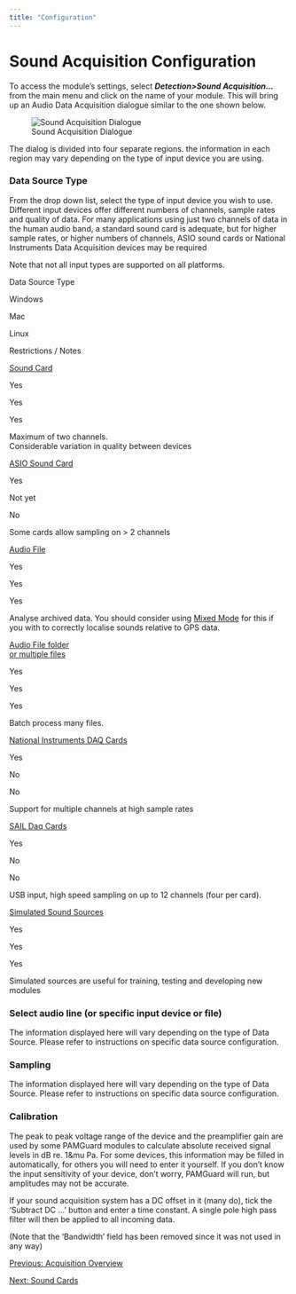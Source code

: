 ```yaml
---
title: "Configuration"
---
```

Sound Acquisition Configuration
===============================

To access the module's settings, select _**Detection>Sound Acquisition...**_ from the main menu and click on the name of your module. This will bring up an Audio Data Acquisition dialogue similar to the one shown below.

![Sound Acquisition Dialogue](images/AcquisitionDialog.png)

  

The dialog is divided into four separate regions. the information in each region may vary depending on the type of input device you are using.

### Data Source Type

From the drop down list, select the type of input device you wish to use. Different input devices offer different numbers of channels, sample rates and quality of data. For many applications using just two channels of data in the human audio band, a standard sound card is adequate, but for higher sample rates, or higher numbers of channels, ASIO sound cards or National Instruments Data Acquisition devices may be required

Note that not all input types are supported on all platforms.  

Data Source Type

Windows

Mac

Linux

Restrictions / Notes

[Sound Card](AcquisitionSoundCard.html)

Yes

Yes

Yes

Maximum of two channels.  
Considerable variation in quality between devices

[ASIO Sound Card](AcquisitionAsioSoundCard.html)

Yes

Not yet

No

Some cards allow sampling on > 2 channels

[Audio File](AcquisitionFile.html)

Yes

Yes

Yes

Analyse archived data. You should consider using [Mixed Mode](..\..\..\overview\PamMasterHelp\docs\mixedMode.html) for this if you with to correctly localise sounds relative to GPS data.

[Audio File folder  
or multiple files](AcquisitionFileFolder.html)

Yes

Yes

Yes

Batch process many files.

[National Instruments DAQ Cards](AcquisitionNIDAQ.html)

Yes

No

No

Support for multiple channels at high sample rates

[SAIL Daq Cards](SAILDaqCard.html)

Yes

No

No

USB input, high speed sampling on up to 12 channels (four per card).

[Simulated Sound Sources](AcquisitionSimulator.html)

Yes

Yes

Yes

Simulated sources are useful for training, testing and developing new modules

### Select audio line (or specific input device or file)

The information displayed here will vary depending on the type of Data Source. Please refer to instructions on specific data source configuration.

### Sampling

The information displayed here will vary depending on the type of Data Source. Please refer to instructions on specific data source configuration.

### Calibration

The peak to peak voltage range of the device and the preamplifier gain are used by some PAMGuard modules to calculate absolute received signal levels in dB re. 1&mu Pa. For some devices, this information may be filled in automatically, for others you will need to enter it yourself. If you don't know the input sensitivity of your device, don't worry, PAMGuard will run, but amplitudes may not be accurate.

If your sound acquisition system has a DC offset in it (many do), tick the 'Subtract DC ...' button and enter a time constant. A single pole high pass filter will then be applied to all incoming data.

(Note that the 'Bandwidth' field has been removed since it was not used in any way)

  

[Previous: Acquisition Overview](AcquisitionOverview.html)

[Next: Sound Cards](AcquisitionSoundCard.html)
